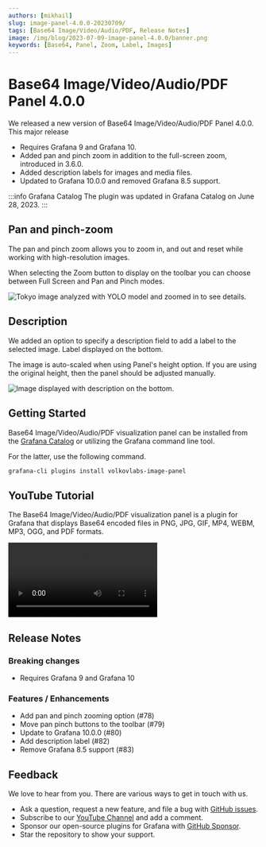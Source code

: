 ```yaml
---
authors: [mikhail]
slug: image-panel-4.0.0-20230709/
tags: [Base64 Image/Video/Audio/PDF, Release Notes]
image: /img/blog/2023-07-09-image-panel-4.0.0/banner.png
keywords: [Base64, Panel, Zoom, Label, Images]
---
```



# Base64 Image/Video/Audio/PDF Panel 4.0.0

We released a new version of Base64 Image/Video/Audio/PDF Panel 4.0.0. This major release

- Requires Grafana 9 and Grafana 10.
- Added pan and pinch zoom in addition to the full-screen zoom, introduced in 3.6.0.
- Added description labels for images and media files.
- Updated to Grafana 10.0.0 and removed Grafana 8.5 support.

:::info Grafana Catalog
The plugin was updated in Grafana Catalog on June 28, 2023.
:::

## Pan and pinch-zoom

The pan and pinch zoom allows you to zoom in, and out and reset while working with high-resolution images.

When selecting the Zoom button to display on the toolbar you can choose between Full Screen and Pan and Pinch modes.

<Image
  title="Tokyo image analyzed with YOLO model and zoomed in to see details."
  src="/img/blog/2023-07-09-image-panel-4.0.0/zoom.png"
  lazy={false}
/>

## Description

We added an option to specify a description field to add a label to the selected image. Label displayed on the bottom.

The image is auto-scaled when using Panel's height option. If you are using the original height, then the panel should be adjusted manually.

<Image
  title="Image displayed with description on the bottom."
  src="/img/blog/2023-07-09-image-panel-4.0.0/description.png"
  lazy={false}
/>

## Getting Started

Base64 Image/Video/Audio/PDF visualization panel can be installed from the [Grafana Catalog](https://grafana.com/grafana/plugins/volkovlabs-image-panel/) or utilizing the Grafana command line tool.

For the latter, use the following command.

```bash
grafana-cli plugins install volkovlabs-image-panel
```

## YouTube Tutorial

The Base64 Image/Video/Audio/PDF visualization panel is a plugin for Grafana that displays Base64 encoded files in PNG, JPG, GIF, MP4, WEBM, MP3, OGG, and PDF formats.

<Video
  src="https://www.youtube.com/embed/1_bgLSehjhg"
  title="Images, PDFs, Video, Live Camera Feed on Grafana Dashboard."
/>

## Release Notes

### Breaking changes

- Requires Grafana 9 and Grafana 10

### Features / Enhancements

- Add pan and pinch zooming option (#78)
- Move pan pinch buttons to the toolbar (#79)
- Update to Grafana 10.0.0 (#80)
- Add description label (#82)
- Remove Grafana 8.5 support (#83)

## Feedback

We love to hear from you. There are various ways to get in touch with us.

- Ask a question, request a new feature, and file a bug with [GitHub issues](https://github.com/volkovlabs/volkovlabs-image-panel/issues/new/choose).
- Subscribe to our [YouTube Channel](https://www.youtube.com/@volkovlabs) and add a comment.
- Sponsor our open-source plugins for Grafana with [GitHub Sponsor](https://github.com/sponsors/VolkovLabs).
- Star the repository to show your support.
